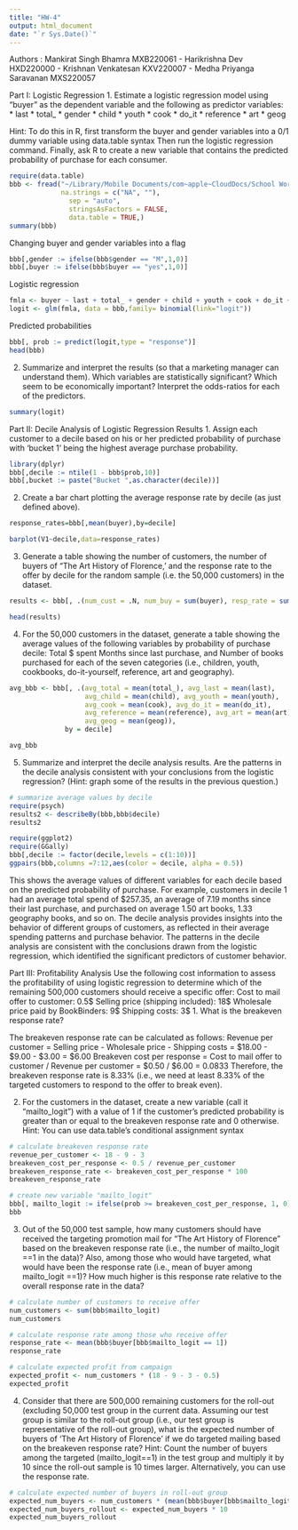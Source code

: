 ```yaml
---
title: "HW-4"
output: html_document
date: "`r Sys.Date()`"
---
```


Authors : Mankirat Singh Bhamra MXB220061 - Harikrishna Dev HXD220000 - Krishnan Venkatesan KXV220007 - Medha Priyanga Saravanan MXS220057

Part I: Logistic Regression
1. Estimate a logistic regression model using "buyer" as the dependent variable and the following as predictor variables:
* last
* total_ 
* gender 
* child 
* youth 
* cook 
* do_it 
* reference 
* art
* geog

Hint: To do this in R, first transform the buyer and gender variables into a 0/1 dummy variable using data.table syntax
Then run the logistic regression command.
Finally, ask R to create a new variable that contains the predicted probability of purchase for each consumer.

```r
require(data.table)
bbb <- fread("~/Library/Mobile Documents/com~apple~CloudDocs/School Work/Sem 2/BUAN 6337/BUAN_6337_Predictive_Analysis/HW/HW-4/BBB.csv", 
             na.strings = c("NA", ""), 
               sep = "auto",
               stringsAsFactors = FALSE,
               data.table = TRUE,)
summary(bbb)

```

Changing buyer and gender variables into a flag

```r

bbb[,gender := ifelse(bbb$gender == "M",1,0)]
bbb[,buyer := ifelse(bbb$buyer == "yes",1,0)]

```

Logistic regression

```r
fmla <- buyer ~ last + total_ + gender + child + youth + cook + do_it + reference + art + geog
logit <- glm(fmla, data = bbb,family= binomial(link="logit"))

```
Predicted probabilities 

```r
bbb[, prob := predict(logit,type = "response")]
head(bbb)
```

2. Summarize and interpret the results (so that a marketing manager can understand them). Which variables are statistically significant? Which seem to be economically important? Interpret the odds-ratios for each of the predictors.

```r

summary(logit)

```


Part II: Decile Analysis of Logistic Regression Results
1. Assign each customer to a decile based on his or her predicted probability of purchase with ‘bucket 1’ being the highest average purchase probability.

```r
library(dplyr)
bbb[,decile := ntile(1 - bbb$prob,10)]
bbb[,bucket := paste("Bucket ",as.character(decile))]

```

2. Create a bar chart plotting the average response rate by decile (as just defined above).

```r

response_rates=bbb[,mean(buyer),by=decile]

barplot(V1~decile,data=response_rates)

```

3. Generate a table showing the number of customers, the number of buyers of "The Art History of Florence,' and the response rate to the offer by decile for the random sample (i.e. the 50,000 customers) in the dataset.

```r

results <- bbb[, .(num_cust = .N, num_buy = sum(buyer), resp_rate = sum(buyer) / .N), by = decile]

head(results)

```

4. For the 50,000 customers in the dataset, generate a table showing the average values of the following variables by probability of purchase decile:
Total $ spent
Months since last purchase, and
Number of books purchased for each of the seven categories (i.e., children, youth, cookbooks, do-it-yourself, reference, art and geography).

```r

avg_bbb <- bbb[, .(avg_total = mean(total_), avg_last = mean(last), 
                   avg_child = mean(child), avg_youth = mean(youth),
                   avg_cook = mean(cook), avg_do_it = mean(do_it),
                   avg_reference = mean(reference), avg_art = mean(art),
                   avg_geog = mean(geog)), 
              by = decile]

avg_bbb

```

5. Summarize and interpret the decile analysis results. Are the patterns in the decile analysis consistent with your conclusions from the logistic regression? (Hint: graph some of the results in the previous question.)

```r
# summarize average values by decile
require(psych)
results2 <- describeBy(bbb,bbb$decile)
results2
```
```r
require(ggplot2)
require(GGally)
bbb[,decile := factor(decile,levels = c(1:10))]
ggpairs(bbb,columns =7:12,aes(color = decile, alpha = 0.5))
```
This shows the average values of different variables for each decile based on the predicted probability of purchase. For example, customers in decile 1 had an average total spend of $257.35, an average of 7.19 months since their last purchase, and purchased on average 1.50 art books, 1.33 geography books, and so on. The decile analysis provides insights into the behavior of different groups of customers, as reflected in their average spending patterns and purchase behavior. The patterns in the decile analysis are consistent with the conclusions drawn from the logistic regression, which identified the significant predictors of customer behavior.

Part III: Profitability Analysis 
Use the following cost information to assess the profitability of using logistic regression to 
determine which of the remaining 500,000 customers should receive a specific offer: 
Cost to mail offer to customer: 0.5$
Selling price (shipping included): 18$
Wholesale price paid by BookBinders: 9$
Shipping costs: 3$
1. What is the breakeven response rate? 

The breakeven response rate can be calculated as follows:
Revenue per customer = Selling price - Wholesale price - Shipping costs = $18.00 - $9.00 - $3.00 = $6.00
Breakeven cost per response = Cost to mail offer to customer / Revenue per customer = $0.50 / $6.00 = 0.0833
Therefore, the breakeven response rate is 8.33% (i.e., we need at least 8.33% of the targeted customers to respond to the offer to break even).

2. For the customers in the dataset, create a new variable (call it "mailto_logit") with a value of 1 
if the customer's predicted probability is greater than or equal to the breakeven response 
rate and 0 otherwise. 
Hint: You can use data.table’s conditional assignment syntax

```r
# calculate breakeven response rate
revenue_per_customer <- 18 - 9 - 3
breakeven_cost_per_response <- 0.5 / revenue_per_customer
breakeven_response_rate <- breakeven_cost_per_response * 100
breakeven_response_rate

# create new variable "mailto_logit"
bbb[, mailto_logit := ifelse(prob >= breakeven_cost_per_response, 1, 0)]
bbb
```

3. Out of the 50,000 test sample, how many customers should have received the targeting 
promotion mail for “The Art History of Florence” based on the breakeven response rate (i.e., 
the number of mailto_logit ==1 in the data)? Also, among those who would have targeted, 
what would have been the response rate (i.e., mean of buyer among mailto_logit ==1)? How 
much higher is this response rate relative to the overall response rate in the data?

```r
# calculate number of customers to receive offer
num_customers <- sum(bbb$mailto_logit)
num_customers

# calculate response rate among those who receive offer
response_rate <- mean(bbb$buyer[bbb$mailto_logit == 1])
response_rate

# calculate expected profit from campaign
expected_profit <- num_customers * (18 - 9 - 3 - 0.5)
expected_profit
```

4. Consider that there are 500,000 remaining customers for the roll-out (excluding 50,000 test 
group in the current data. Assuming our test group is similar to the roll-out group (i.e., our 
test group is representative of the roll-out group), what is the expected number of buyers of 
'The Art History of Florence' if we do targeted mailing based on the breakeven response rate?
Hint: Count the number of buyers among the targeted (mailto_logit==1) in the test group and 
multiply it by 10 since the roll-out sample is 10 times larger. Alternatively, you can use the 
response rate.

```r

# calculate expected number of buyers in roll-out group
expected_num_buyers <- num_customers * (mean(bbb$buyer[bbb$mailto_logit == 1]) / mean(bbb$mailto_logit))
expected_num_buyers_rollout <- expected_num_buyers * 10
expected_num_buyers_rollout

```


